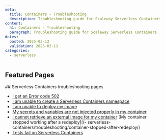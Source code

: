 ```yaml
---
meta:
  title: Containers - Troubleshooting
  description: Troubleshooting guide for Scaleway Serverless Containers.
content:
  h1: Containers - Troubleshooting
  paragraph: Troubleshooting guide for Scaleway Serverless Containers.
dates:
  posted: 2025-03-13
  validation: 2025-03-13
categories:
  - serverless
---
```


<ProductHeader
  productName="Containers troubleshooting"
  productLogo="containers"
  description="Find resources for resolving issues with Scaleway Serverless Containers."
/>

## Featured Pages

<Grid>
    <DefaultCard 
      title="Serverless Containers FAQ"
      description="General info on Serverless Containers"
      url="/faq/serverless-containers/"
      label="See more"
    />
    <DefaultCard 
      title="Methods to deploy Serverless Containers"
      description="Find the best way to deploy Containers."
      url="/serverless-containers/reference-content/deploy-container/"
      label="See more"
    />
    <DefaultCard 
      title="Containers limitations" 
      description="Technical limitations of Serverless Containers."
      url="/serverless-containers/reference-content/containers-limitations/"
      label="See more"
    />
</Grid>
<Grid>
    <DefaultCard 
      title="Serverless Containers billing"
      description="Detailed pricing model."
      url="/serverless-containers/reference-content/containers-billing/"
      label="See more"
    />
    <DefaultCard 
      title="Serverless Containers autoscaling"
      description="Get more info on scaling mechanism."
      url="/serverless-containers/reference-content/containers-autoscaling/"
      label="See more"
    />
    <DefaultCard 
      title="Differences between Serverless Jobs, Containers and Functions"
      description="Differences between Serverless products."
      url="/serverless-containers/reference-content/difference-jobs-functions-containers/"
      label="See more"
    />
</Grid>
## Serverless Containers troubleshooting pages 

- [I get an Error code 502](/serverless-containers/troubleshooting/502-error-when-scaling/)
- [I am unable to create a Serverless Containers namespace](/serverless-containers/troubleshooting/cannot-create-namespace/)
- [I am unable to deploy my image](/serverless-containers/troubleshooting/cannot-deploy-image/)
- [My secrets and variables are not injected properly in my container](/serverless-containers/troubleshooting/cannot-inject-secret-variable/)
- [I cannot retrieve an external image for my container](/serverless-containers/troubleshooting/cannot-retrieve-external-image/)
[My container stopped working after a redeploy](/- serverless-containers/troubleshooting/container-stopped-after-redeploy/)
- [Tests fail on Serverless Containers](/serverless-containers/troubleshooting/tests-fail-on-container/)
